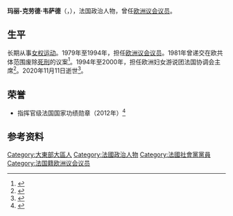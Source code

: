 {{Infobox officeholder
| name          = 玛丽-克劳德·韦萨德
| native_name   = Marie-Claude Vayssade
| image         = 
| office        = [[欧洲议会议员|欧洲议会议员]]
| term_start    = 1979年7月17日
| term_end      = 1994年7月18日
| birth_date    = 1936年8月8日
| birth_place   = [[法国|法国]][[皮埃尔蓬_(默尔特-摩泽尔省)|皮埃尔蓬]]
| death_date    = {{Death date and age|df=y|2020|11|11|1936|08|08}}
| death_place   = [[法国|法国]][[旺德夫尔莱南锡|旺德夫尔莱南锡]]
| sex           = 女
| nationality   = [[法国|法国]]
| occupation    = [[政治人物|政治人物]]
| years_active  = 
| known_for     = 
| notable_works = 
| party         = [[社会党_(法国)|社会党]]
}}
'''玛丽-克劳德·韦萨德'''（{{lang-fr|Marie-Claude Vayssade}}，{{bd|1936年|8月8日|2020年|11月11日|catIdx=Vayssade}}），法国政治人物，曾任[[欧洲议会议员|欧洲议会议员]]。
==生平==
长期从事[[女权运动|女权运动]]。1979年至1994年，担任[[欧洲议会议员|欧洲议会议员]]。1981年曾递交在欧共体范围废除[[死刑|死刑]]的议案<ref>{{cite web |title=La grande majorité de l'Assemblée européenne est favorable à l'abolition de la peine de mort |url=https://www.lemonde.fr/archives/article/1981/06/19/la-grande-majorite-de-l-assemblee-europeenne-est-favorable-a-l-abolition-de-la-peine-de-mort_2730846_1819218.html |publisher=[[世界报_(法国)|Le Monde]] |language=fr |date=1981-06-19}}</ref>。1994年至2000年，担任欧洲妇女游说团法国协调会主席<ref>{{cite web |title=Femmage à Marie-Claude Vayssade |url=https://www.clef-femmes.fr/2020/11/19/femmage-a-marie-claude-vayssade/ |publisher=CLEF |language=fr |date=2020-11-19 |access-date=2020-11-30 |archive-date=2021-01-22 |archive-url=https://web.archive.org/web/20210122151852/https://www.clef-femmes.fr/2020/11/19/femmage-a-marie-claude-vayssade/ |dead-url=no }}</ref>。2020年11月11日逝世<ref>{{cite web|url=https://www.estrepublicain.fr/societe/2020/11/12/marie-claude-vayssade-nous-a-quittes|title=Marie-Claude Vayssade nous a quittés|date=2020-11-12|work=L'Est Républicain|language=fr|access-date=2020-11-30|archive-date=2020-11-13|archive-url=https://web.archive.org/web/20201113001544/https://www.estrepublicain.fr/societe/2020/11/12/marie-claude-vayssade-nous-a-quittes|dead-url=no}}</ref>。
==荣誉==
*指挥官级法国国家功绩勋章（2012年）<ref>{{cite web|url=https://www.legifrance.gouv.fr/jorf/id/JORFTEXT000026630695|title=Décret du 14 novembre 2012 portant promotion et nomination|date=2020-11-15|work=LégiFrance|language=fr|access-date=2020-11-30|archive-date=2020-10-26|archive-url=https://web.archive.org/web/20201026073426/https://www.legifrance.gouv.fr/jorf/id/JORFTEXT000026630695|dead-url=no}}</ref>
==参考资料==
{{reflist}}
{{Authority control}}
{{DEFAULTSORT:Vayssade, Marie-Claude}}
[[Category:大東部大區人|Category:大東部大區人]]
[[Category:法國政治人物|Category:法國政治人物]]
[[Category:法國社會黨黨員|Category:法國社會黨黨員]]
[[Category:法国籍欧洲议会议员|Category:法国籍欧洲议会议员]]